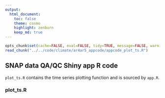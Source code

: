 ```yaml
---
output:
  html_document:
    toc: false
    theme: cosmo
    highlight: zenburn
    keep_md: true
---
```


```r
opts_chunk$set(cache=FALSE, eval=FALSE, tidy=TRUE, message=FALSE, warning=FALSE)
read_chunk("../../code/climate/ar4ar5_appcode/appcode_plot_ts.R")
```

##
##
## SNAP data QA/QC Shiny app R code

`plot_ts.R` contains the time series plotting function and is sourced by `app.R`.

### plot_ts.R

```r
```
